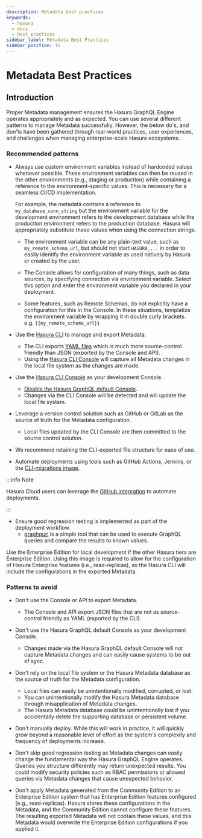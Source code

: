 ```yaml
---
description: Metadata best practices
keywords:
  - hasura
  - docs
  - best practices
sidebar_label: Metadata Best Practices
sidebar_position: 11
---
```


# Metadata Best Practices

## Introduction

Proper Metadata management ensures the Hasura GraphQL Engine operates appropriately and as expected. You can use several
different patterns to manage Metadata successfully. However, the below do's, and don'ts have been gathered through
real-world practices, user experiences, and challenges when managing enterprise-scale Hasura ecosystems.

### Recommended patterns

- Always use custom environment variables instead of hardcoded values whenever possible.  These environment variables can then be reused in the other environments (e.g., staging or production) while containing a reference to the environment-specific values. This is necessary for a seamless CI/CD implementation.

  For example, the metadata contains a reference to `my_database_conn_string` but the environment variable for the development environment refers to the development database while the production environment refers to the production database.  Hasura will appropriately substitute these values when using the connection strings.

  - The environment variable can be any plain-text value, such as `my_remote_schema_url`, but should not start `HASURA_...` in order to easily identify the environment variable as used natively by Hasura or created by the user.

  - The Console allows for configuration of many things, such as data sources, by specifying connection via environment variable.  Select this option and enter the environment variable you declared in your deployment.

  - Some features, such as Remote Schemas, do not explicitly have a configuration for this in the Console.  In these situations, templatize the environment variable by wrapping it in double curly brackets.  e.g. `{{my_remote_schema_url}}`

- Use the [Hasura CLI](/hasura-cli/overview.mdx) to manage and export Metadata.

  - The CLI exports [YAML files](/migrations-metadata-seeds/manage-metadata.mdx) which is much more source-control
    friendly than JSON (exported by the Console and API).
  - Using the [Hasura CLI Console](/hasura-cli/commands/hasura_console.mdx) will capture all Metadata changes in the
    local file system as the changes are made.

- Use the [Hasura CLI Console](/hasura-cli/commands/hasura_console.mdx) as your development Console.

  - [Disable the Hasura GraphQL default Console](/deployment/production-checklist.mdx#disable-console).
  - Changes via the CLI Console will be detected and will update the local file system.

- Leverage a version control solution such as GitHub or GitLab as the source of truth for the Metadata configuration.
  - Local files updated by the CLI Console are then committed to the source control solution.
- We recommend retaining the CLI-exported file structure for ease of use.

- Automate deployments using tools such as GitHub Actions, Jenkins, or the
  [CLI-migrations image](/migrations-metadata-seeds/auto-apply-migrations.mdx).

:::info Note

Hasura Cloud users can leverage the [GitHub integration](/cloud-ci-cd/github-integration.mdx) to automate
deployments.

:::

- Ensure good regression testing is implemented as part of the deployment workflow.
  - [graphqurl](https://github.com/hasura/graphqurl) is a simple tool that can be used to execute GraphQL queries and
    compare the results to known values.

Use the Enterprise Edition for local development if the other Hasura tiers are Enterprise Edition. Using this image is
required to allow for the configuration of Hasura Enterprise features (i.e., read-replicas), so the Hasura CLI will
include the configurations in the exported Metadata.

### Patterns to avoid

- Don't use the Console or API to export Metadata.

  - The Console and API export JSON files that are not as source-control friendly as YAML (exported by the CLI).

- Don't use the Hasura GraphQL default Console as your development Console.

  - Changes made via the Hasura GraphQL default Console will not capture Metadata changes and can easily cause systems
    to be out of sync.

- Don't rely on the local file system or the Hasura Metadata database as the source of truth for the Metadata
  configuration.

  - Local files can easily be unintentionally modified, corrupted, or lost.
  - You can unintentionally modify the Hasura Metadata database through misapplication of Metadata changes.
  - The Hasura Metadata database could be unintentionally lost if you accidentally delete the supporting database or
    persistent volume.

- Don't manually deploy. While this will work in practice, it will quickly grow beyond a reasonable level of effort as
  the system's complexity and frequency of deployments increase.

- Don't skip good regression testing as Metadata changes can easily change the fundamental way the Hasura GraphQL Engine
  operates. Queries you structure differently may return unexpected results. You could modify security policies such as
  RBAC permissions or allowed queries via Metadata changes that cause unexpected behavior.

- Don't apply Metadata generated from the Community Edition to an Enterprise Edition system that has Enterprise Edition
  features configured (e.g., read-replicas). Hasura stores these configurations in the Metadata, and the Community
  Edition cannot configure these features. The resulting exported Metadata will not contain these values, and this
  Metadata would overwrite the Enterprise Edition configurations if you applied it.
